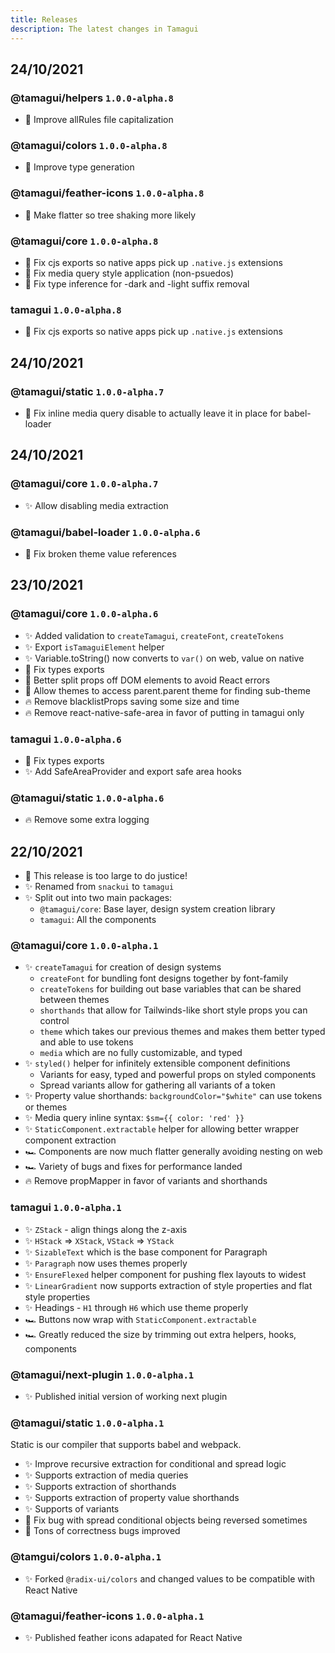 ```yaml
---
title: Releases
description: The latest changes in Tamagui
---
```


## 24/10/2021

### @tamagui/helpers `1.0.0-alpha.8`

- 🐛 Improve allRules file capitalization

### @tamagui/colors `1.0.0-alpha.8`

- 🐛 Improve type generation

### @tamagui/feather-icons `1.0.0-alpha.8`

- 🐛 Make flatter so tree shaking more likely

### @tamagui/core `1.0.0-alpha.8`

- 🐛 Fix cjs exports so native apps pick up `.native.js` extensions
- 🐛 Fix media query style application (non-psuedos)
- 🐛 Fix <Theme name /> type inference for -dark and -light suffix removal

### tamagui `1.0.0-alpha.8`

- 🐛 Fix cjs exports so native apps pick up `.native.js` extensions

## 24/10/2021

### @tamagui/static `1.0.0-alpha.7`

- 🐛 Fix inline media query disable to actually leave it in place for babel-loader

## 24/10/2021

### @tamagui/core `1.0.0-alpha.7`

- ✨ Allow disabling media extraction

### @tamagui/babel-loader `1.0.0-alpha.6`

- 🐛 Fix broken theme value references

## 23/10/2021

### @tamagui/core `1.0.0-alpha.6`

- ✨ Added validation to `createTamagui`, `createFont`, `createTokens`
- ✨ Export `isTamaguiElement` helper
- ✨ Variable.toString() now converts to `var()` on web, value on native
- 🐛 Fix types exports
- 🐛 Better split props off DOM elements to avoid React errors
- 🐛 Allow themes to access parent.parent theme for finding sub-theme
- 🔥 Remove blacklistProps saving some size and time
- 🔥 Remove react-native-safe-area in favor of putting in tamagui only

### tamagui `1.0.0-alpha.6`

- 🐛 Fix types exports
- ✨ Add SafeAreaProvider and export safe area hooks

### @tamagui/static `1.0.0-alpha.6`

- 🔥 Remove some extra logging

## 22/10/2021

- 🎉 This release is too large to do justice!
- ✨ Renamed from `snackui` to `tamagui`
- ✨ Split out into two main packages:
  - `@tamagui/core`: Base layer, design system creation library
  - `tamagui`: All the components

### @tamagui/core `1.0.0-alpha.1`

- ✨ `createTamagui` for creation of design systems
  - `createFont` for bundling font designs together by font-family
  - `createTokens` for building out base variables that can be shared between themes
  - `shorthands` that allow for Tailwinds-like short style props you can control
  - `theme` which takes our previous themes and makes them better typed and able to use tokens
  - `media` which are no fully customizable, and typed
- ✨ `styled()` helper for infinitely extensible component definitions
  - Variants for easy, typed and powerful props on styled components
  - Spread variants allow for gathering all variants of a token
- ✨ Property value shorthands: `backgroundColor="$white"` can use tokens or themes
- ✨ Media query inline syntax: `$sm={{ color: 'red' }}`
- ✨ `StaticComponent.extractable` helper for allowing better wrapper component extraction
- 🏎 Components are now much flatter generally avoiding nesting on web
- 🏎 Variety of bugs and fixes for performance landed
- 🔥 Remove propMapper in favor of variants and shorthands

### tamagui `1.0.0-alpha.1`

- ✨ `ZStack` - align things along the z-axis
- ✨ `HStack` => `XStack`, `VStack` => `YStack`
- ✨ `SizableText` which is the base component for Paragraph
- ✨ `Paragraph` now uses themes properly
- ✨ `EnsureFlexed` helper component for pushing flex layouts to widest
- ✨ `LinearGradient` now supports extraction of style properties and flat style properties
- ✨ Headings - `H1` through `H6` which use theme properly
- 🏎 Buttons now wrap with `StaticComponent.extractable`
- 🏎 Greatly reduced the size by trimming out extra helpers, hooks, components

### @tamagui/next-plugin `1.0.0-alpha.1`

- ✨ Published initial version of working next plugin

### @tamagui/static `1.0.0-alpha.1`

Static is our compiler that supports babel and webpack.

- ✨ Improve recursive extraction for conditional and spread logic
- ✨ Supports extraction of media queries
- ✨ Supports extraction of shorthands
- ✨ Supports extraction of property value shorthands
- ✨ Supports of variants
- 🐛 Fix bug with spread conditional objects being reversed sometimes
- 🐛 Tons of correctness bugs improved

### @tamgui/colors `1.0.0-alpha.1`

- ✨ Forked `@radix-ui/colors` and changed values to be compatible with React Native

### @tamagui/feather-icons `1.0.0-alpha.1`

- ✨ Published feather icons adapated for React Native
